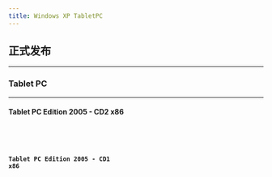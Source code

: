 ```yaml
---
title: Windows XP TabletPC
---
```



## 正式发布

---

### Tablet PC

---

#### Tablet PC Edition 2005 - CD2 x86
<Badge text="IPFS" variant="note" /> <Badge text="32位" variant="success" /> <Badge text="Tablet PC" variant="tip" /> <Badge text="中文" variant="caution" /> <Badge text="2004-08-31" variant="danger" />
<Card title="IPFS 下载与详情">
    <CardGrid>
        <LinkCard title="快速下载" href="https://ipfs.winx.run/bafybeig3pyu2t6gpmo4d4grremqnog5nr2l63jz3o77jgqr5qa5glhqwnu?filename=sc_winxp_tablet_2005_CD2.iso#quick" />
        <LinkCard title="高级下载" href="https://ipfs.winx.run/bafybeig3pyu2t6gpmo4d4grremqnog5nr2l63jz3o77jgqr5qa5glhqwnu?filename=sc_winxp_tablet_2005_CD2.iso" variant="secondary" />
    </CardGrid>
    <Code code={sc_winxp_tablet_2005_CD2} title="校验信息" wrap={true} />
</Card>

#### Tablet PC Edition 2005 - CD1 x86
<Badge text="IPFS" variant="note" /> <Badge text="32位" variant="success" /> <Badge text="Tablet PC" variant="tip" /> <Badge text="中文" variant="caution" /> <Badge text="2004-08-31" variant="danger" />
<Card title="IPFS 下载与详情">
    <CardGrid>
        <LinkCard title="快速下载" href="https://ipfs.winx.run/bafybeie2grfrdtditoy3hv66nc6xikuz6ftob7ml3au7tanwlyfnoismee?filename=sc_winxp_tablet_2005_CD1.iso#quick" />
        <LinkCard title="高级下载" href="https://ipfs.winx.run/bafybeie2grfrdtditoy3hv66nc6xikuz6ftob7ml3au7tanwlyfnoismee?filename=sc_winxp_tablet_2005_CD1.iso" variant="secondary" />
    </CardGrid>
    <Code code={sc_winxp_tablet_2005_CD1} title="校验信息" wrap={true} />
</Card>
